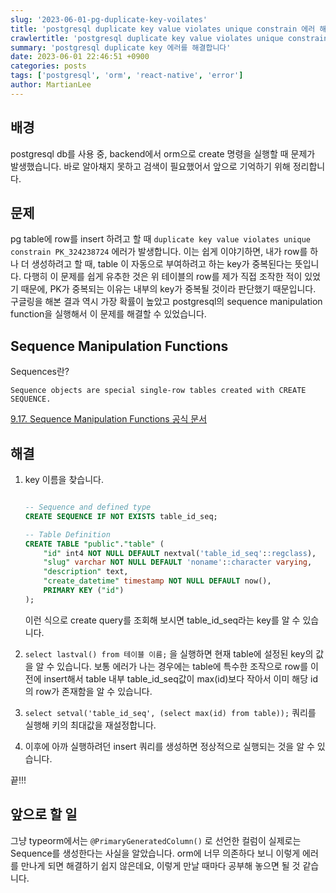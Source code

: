 ```yaml
---
slug: '2023-06-01-pg-duplicate-key-voilates'
title: 'postgresql duplicate key value violates unique constrain 에러 해결하기'
crawlertitle: 'postgresql duplicate key value violates unique constrain 에러 해결하기'
summary: 'postgresql duplicate key 에러를 해결합니다'
date: 2023-06-01 22:46:51 +0900
categories: posts
tags: ['postgresql', 'orm', 'react-native', 'error']
author: MartianLee
---
```


## 배경

postgresql db를 사용 중, backend에서 orm으로 create 명령을 실행할 때 문제가 발생했습니다. 바로 알아채지 못하고 검색이 필요했어서 앞으로 기억하기 위해 정리합니다.

## 문제

pg table에 row를 insert 하려고 할 때 `duplicate key value violates unique constrain PK_324238724` 에러가 발생합니다.
이는 쉽게 이야기하면, 내가 row를 하나 더 생성하려고 할 때, table 이 자동으로 부여하려고 하는 key가 중복된다는 뜻입니다. 다행히 이 문제를 쉽게 유추한 것은 위 테이블의 row를 제가 직접 조작한 적이 있었기 때문에, PK가 중복되는 이유는 내부의 key가 중복될 것이라 판단했기 때문입니다. 구글링을 해본 결과 역시 가장 확률이 높았고 postgresql의 sequence manipulation function을 실행해서 이 문제를 해결할 수 있었습니다.

## Sequence Manipulation Functions

Sequences란?

```
Sequence objects are special single-row tables created with CREATE SEQUENCE.
```

[9.17. Sequence Manipulation Functions 공식 문서](https://www.postgresql.org/docs/current/functions-sequence.html)

## 해결

1. key 이름을 찾습니다.

   ```sql

   -- Sequence and defined type
   CREATE SEQUENCE IF NOT EXISTS table_id_seq;

   -- Table Definition
   CREATE TABLE "public"."table" (
       "id" int4 NOT NULL DEFAULT nextval('table_id_seq'::regclass),
       "slug" varchar NOT NULL DEFAULT 'noname'::character varying,
       "description" text,
       "create_datetime" timestamp NOT NULL DEFAULT now(),
       PRIMARY KEY ("id")
   );
   ```

   이런 식으로 create query를 조회해 보시면 table_id_seq라는 key를 알 수 있습니다.

2. `select lastval() from 테이블 이름;` 을 실행하면 현재 table에 설정된 key의 값을 알 수 있습니다. 보통 에러가 나는 경우에는 table에 특수한 조작으로 row를 이전에 insert해서 table 내부 table_id_seq값이 max(id)보다 작아서 이미 해당 id의 row가 존재함을 알 수 있습니다.
3. `select setval('table_id_seq', (select max(id) from table));` 쿼리를 실행해 키의 최대값을 재설정합니다.
4. 이후에 아까 실행하려던 insert 쿼리를 생성하면 정상적으로 실행되는 것을 알 수 있습니다.

끝!!!

## 앞으로 할 일

그냥 typeorm에서는 `@PrimaryGeneratedColumn()` 로 선언한 컬럼이 실제로는 Sequence를 생성한다는 사실을 알았습니다. orm에 너무 의존하다 보니 이렇게 에러를 만나게 되면 해결하기 쉽지 않은데요, 이렇게 만날 때마다 공부해 놓으면 될 것 같습니다.
